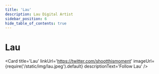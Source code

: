 ---
title: 'Lau'
description: Lau Digital Artist
sidebar_position: 6
hide_table_of_contents: true
---


# Lau

<Card
    title='Lau'
    linkUrl='https://twitter.com/shootthismoment'
    imageUrl={require('/static/img/lau.jpeg').default}
    descriptionText='Follow Lau'
/>